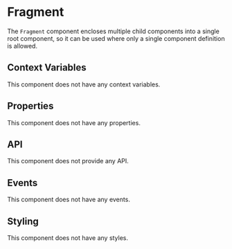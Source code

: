 # Fragment

The `Fragment` component encloses multiple child components into a single root component, so it can be used where only a single component definition is allowed.

## Context Variables

This component does not have any context variables.

## Properties

This component does not have any properties.

## API

This component does not provide any API.

## Events

This component does not have any events.

## Styling

This component does not have any styles.
